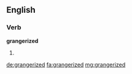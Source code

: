 ==English==

===Verb===
'''grangerized'''

# {{en-past of|grangerize}}

[[de:grangerized]]
[[fa:grangerized]]
[[mg:grangerized]]